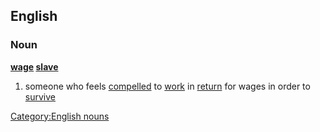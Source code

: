 ==English==
===Noun===
{{wikipediapar|wage slavery}}
'''[[wage]] [[slave]]'''
#someone who feels [[compelled]] to [[work]] in [[return]] for wages in order to [[survive]]
[[Category:English nouns]]
